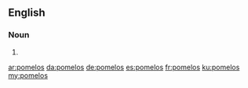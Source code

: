 ==English==

===Noun===
{{head|en|plural}}

# {{plural of|pomelo|lang=en}}

[[ar:pomelos]]
[[da:pomelos]]
[[de:pomelos]]
[[es:pomelos]]
[[fr:pomelos]]
[[ku:pomelos]]
[[my:pomelos]]